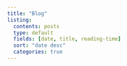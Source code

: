 ```yaml
---
title: "Blog"
listing:
  contents: posts
  type: default
  fields: [date, title, reading-time]
  sort: "date desc"
  categories: true
---
```

